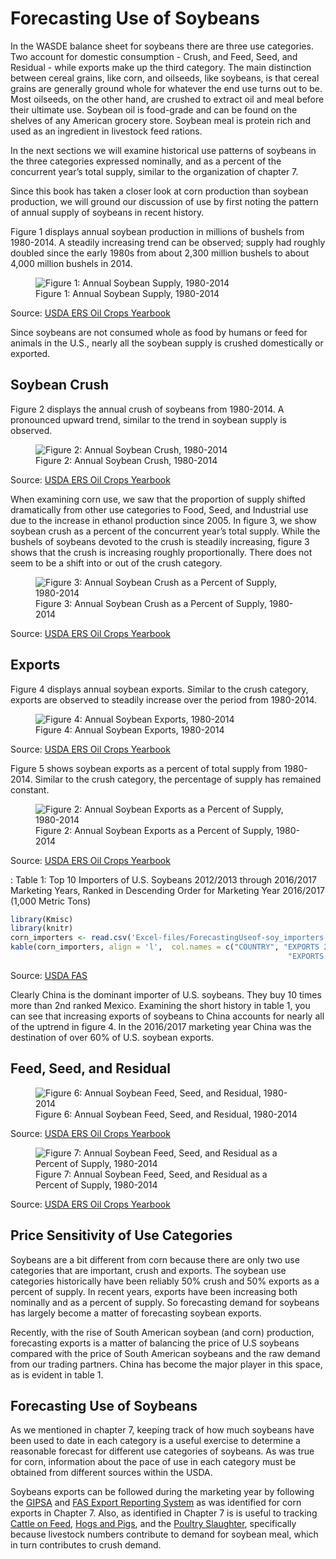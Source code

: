 # Forecasting Use of Soybeans 



In the WASDE balance sheet for soybeans there are three use categories. Two account for domestic consumption - Crush, and Feed, Seed, and Residual - while exports make up the third category. The main distinction between cereal grains, like corn, and oilseeds, like soybeans, is that cereal grains are generally ground whole for whatever the end use turns out to be. Most oilseeds, on the other hand, are crushed to extract oil and meal before their ultimate use. Soybean oil is food-grade and can be found on the shelves of any American grocery store. Soybean meal is protein rich and used as an ingredient in livestock feed rations.  

In the next sections we will examine historical use patterns of soybeans in the three categories expressed nominally, and as a percent of the concurrent year's total supply, similar to the organization of chapter 7.  


Since this book has taken a closer look at corn production than soybean production, we will ground our discussion of use by first noting the pattern of annual supply of soybeans in recent history. 

Figure 1 displays annual soybean production in millions of bushels from 1980-2014. A steadily increasing trend can be observed; supply had roughly doubled since the early 1980s from about 2,300 million bushels to about 4,000 million bushels in 2014. 

![Figure 1: Annual Soybean Supply, 1980-2014](Excel-files\ForecastingUseSoy-OilCropsYearbook_files/image013.png)

Source: [USDA ERS Oil Crops Yearbook](http://www.ers.usda.gov/data-products/oil-crops-yearbook.aspx)

Since soybeans are not consumed whole as food by humans or feed for animals in the U.S., nearly all the soybean supply is crushed domestically or exported. 

## Soybean Crush

Figure 2 displays the annual crush of soybeans from 1980-2014. A pronounced upward trend, similar to the trend in soybean supply is observed. 

![Figure 2: Annual Soybean Crush, 1980-2014](Excel-files\ForecastingUseSoy-OilCropsYearbook_files/image005.png)

Source: [USDA ERS Oil Crops Yearbook](http://www.ers.usda.gov/data-products/oil-crops-yearbook.aspx)

When examining corn use, we saw that the proportion of supply shifted dramatically from other use categories to Food, Seed, and Industrial use due to the increase in ethanol production since 2005. In figure 3, we show soybean crush as a percent of the concurrent year's total supply. While the bushels of soybeans devoted to the crush is steadily increasing, figure 3 shows that the crush is increasing roughly proportionally. There does not seem to be a shift into or out of the crush category. 

![Figure 3: Annual Soybean Crush as a Percent of Supply, 1980-2014](Excel-files\ForecastingUseSoy-OilCropsYearbook_files/image007.png)

Source: [USDA ERS Oil Crops Yearbook](http://www.ers.usda.gov/data-products/oil-crops-yearbook.aspx)


## Exports 

Figure 4 displays annual soybean exports. Similar to the crush category, exports are observed to steadily increase over the period from 1980-2014. 

![Figure 4: Annual Soybean Exports, 1980-2014](Excel-files\ForecastingUseSoy-OilCropsYearbook_files/image001.png)

Source: [USDA ERS Oil Crops Yearbook](http://www.ers.usda.gov/data-products/oil-crops-yearbook.aspx)

Figure 5 shows soybean exports as a percent of total supply from 1980-2014. Similar to the crush category, the percentage of supply has remained constant. 

![Figure 2: Annual Soybean Exports as a Percent of Supply, 1980-2014](Excel-files\ForecastingUseSoy-OilCropsYearbook_files/image009.png)

Source: [USDA ERS Oil Crops Yearbook](http://www.ers.usda.gov/data-products/oil-crops-yearbook.aspx)


: Table 1: Top 10 Importers of U.S. Soybeans 2012/2013 through 2016/2017 Marketing Years, Ranked in Descending Order for Marketing Year 2016/2017 (1,000 Metric Tons)

```r
library(Kmisc)
library(knitr)
corn_importers <- read.csv('Excel-files/ForecastingUseof-soy_importers.csv', header = TRUE)
kable(corn_importers, align = 'l',  col.names = c("COUNTRY", "EXPORTS 2016/2017", 	"RANK",	"EXPORTS 2015/2016",	"RANK",	
                                                              "EXPORTS 2014/2015",	"RANK",	"EXPORTS 2013/2014", "RANK"))

```

Source: [USDA FAS](http://apps.fas.usda.gov/export-sales/myrk_rpt.htm)  

Clearly China is the dominant importer of U.S. soybeans. They buy 10 times more than 2nd ranked Mexico. Examining the short history in table 1, you can see that increasing exports of soybeans to China accounts for nearly all of the uptrend in figure 4. In the 2016/2017 marketing year China was the destination of over 60% of U.S. soybean exports.  



## Feed, Seed, and Residual

 
![Figure 6: Annual Soybean Feed, Seed, and Residual, 1980-2014](Excel-files\ForecastingUseSoy-OilCropsYearbook_files/image003.png)

Source: [USDA ERS Oil Crops Yearbook](http://www.ers.usda.gov/data-products/oil-crops-yearbook.aspx)


![Figure 7: Annual Soybean Feed, Seed, and Residual as a Percent of Supply, 1980-2014](Excel-files\ForecastingUseSoy-OilCropsYearbook_files/image012.png)

Source: [USDA ERS Oil Crops Yearbook](http://www.ers.usda.gov/data-products/oil-crops-yearbook.aspx)

 

## Price Sensitivity of Use Categories

Soybeans are a bit different from corn because there are only two use categories that are important, crush and exports. The soybean use categories historically have been reliably 50% crush and 50% exports as a percent of supply. In recent years, exports have been increasing both nominally and as a percent of supply. So forecasting demand for soybeans has largely become a matter of forecasting soybean exports. 

Recently, with the rise of South American soybean (and corn) production, forecasting exports is a matter of balancing the price of U.S soybeans compared with the price of South American soybeans and the raw demand from our trading partners. China has become the major player in this space, as is evident in table 1.  


## Forecasting Use of Soybeans

As we mentioned in chapter 7, keeping track of how much soybeans have been used to date in each category is a useful exercise to determine a reasonable forecast for different use categories of soybeans. As was true for corn, information about the pace of use in each category must be obtained from different sources within the USDA. 

Soybeans exports can be followed during the marketing year by following the [GIPSA]() and [FAS Export Reporting System]() as was identified for corn exports in Chapter 7. Also, as identified in Chapter 7 is is useful to tracking [Cattle on Feed](http://usda.mannlib.cornell.edu/MannUsda/viewDocumentInfo.do?documentID=1020), [Hogs and Pigs](http://usda.mannlib.cornell.edu/MannUsda/viewDocumentInfo.do?documentID=1086), and the [Poultry Slaughter](https://usda.mannlib.cornell.edu/MannUsda/viewDocumentInfo.do?documentID=1131), specifically because livestock numbers contribute to demand for soybean meal, which in turn contributes to crush demand. 






 


